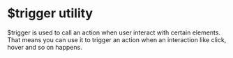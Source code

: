 # $trigger utility

$trigger is used to call an action when user interact with certain elements. That means you can use it to trigger an action when an interaction like click, hover and so on happens.
